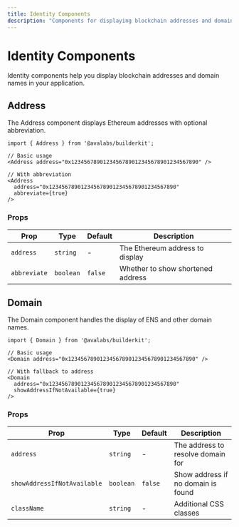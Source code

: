 ```yaml
---
title: Identity Components
description: "Components for displaying blockchain addresses and domain names."
---
```


# Identity Components

Identity components help you display blockchain addresses and domain names in your application.

## Address

The Address component displays Ethereum addresses with optional abbreviation.

```tsx
import { Address } from '@avalabs/builderkit';

// Basic usage
<Address address="0x1234567890123456789012345678901234567890" />

// With abbreviation
<Address 
  address="0x1234567890123456789012345678901234567890"
  abbreviate={true}
/>
```

### Props

| Prop | Type | Default | Description |
|------|------|---------|-------------|
| `address` | `string` | - | The Ethereum address to display |
| `abbreviate` | `boolean` | `false` | Whether to show shortened address |

## Domain

The Domain component handles the display of ENS and other domain names.

```tsx
import { Domain } from '@avalabs/builderkit';

// Basic usage
<Domain address="0x1234567890123456789012345678901234567890" />

// With fallback to address
<Domain 
  address="0x1234567890123456789012345678901234567890"
  showAddressIfNotAvailable={true}
/>
```

### Props

| Prop | Type | Default | Description |
|------|------|---------|-------------|
| `address` | `string` | - | The address to resolve domain for |
| `showAddressIfNotAvailable` | `boolean` | `false` | Show address if no domain is found |
| `className` | `string` | - | Additional CSS classes |